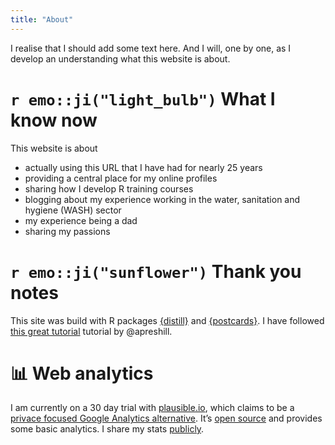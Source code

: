 ```yaml
---
title: "About"
---
```

<script async defer data-domain="lse.de" src="https://plausible.io/js/plausible.js"></script>

I realise that I should add some text here. And I will, one by one, as I develop an understanding what this website is about.

# `r emo::ji("light_bulb")` What I know now

This website is about

- actually using this URL that I have had for nearly 25 years
- providing a central place for my online profiles
- sharing how I develop R training courses
- blogging about my experience working in the water, sanitation and hygiene (WASH) sector
- my experience being a dad
- sharing my passions

# `r emo::ji("sunflower")` Thank you notes 

This site was build with R packages 
[{distill}](https://rstudio.github.io/distill/) and 
[{postcards}](https://github.com/seankross/postcards). I have followed [this
great tutorial](https://alison.rbind.io/post/2020-12-22-postcards-distill/) 
tutorial by @apreshill. 

# 📊 Web analytics

I am currently on a 30 day trial with [plausible.io](https://plausible.io/),
which claims to be a [privace focused Google Analytics alternative](https://plausible.io/privacy-focused-web-analytics). 
It's [open source](https://github.com/plausible/analytics) and provides some
basic analytics. I share my stats [publicly](https://plausible.io/lse.de.). 

